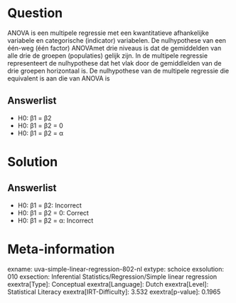 Question
========

ANOVA is een multipele regressie met een kwantitatieve afhankelijke
variabele en categorische (indicator) variabelen. De nulhypothese van
een één-weg (één factor) ANOVAmet drie niveaus is dat de gemiddelden van
alle drie de groepen (populaties) gelijk zijn. In de multipele regressie
representeert de nulhypothese dat het vlak door de gemiddlelden van de
drie groepen horizontaal is. De nulhypothese van de multipele regressie
die equivalent is aan die van ANOVA is

Answerlist
----------

* H0: β1 = β2
* H0: β1 = β2 = 0
* H0: β1 = β2 = α

Solution
========

Answerlist
----------

* H0: β1 = β2: Incorrect
* H0: β1 = β2 = 0: Correct
* H0: β1 = β2 = α: Incorrect

Meta-information
================
exname: uva-simple-linear-regression-802-nl
extype: schoice
exsolution: 010
exsection: Inferential Statistics/Regression/Simple linear regression
exextra[Type]: Conceptual
exextra[Language]: Dutch
exextra[Level]: Statistical Literacy
exextra[IRT-Difficulty]: 3.532
exextra[p-value]: 0.1965
